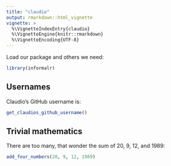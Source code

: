 ```yaml
---
title: "claudio"
output: rmarkdown::html_vignette
vignette: >
  %\VignetteIndexEntry{claudio}
  %\VignetteEngine{knitr::rmarkdown}
  %\VignetteEncoding{UTF-8}
---
```



Load our package and others we need:

```r
library(informalr)
```

## Usernames

Claudio's GitHub username is:

```r
get_claudios_github_username()
```

## Trivial mathematics

There are too many, that wonder the sum of
20, 9, 12, and 1989:

```r
add_four_numbers(20, 9, 12, 1989)
```
